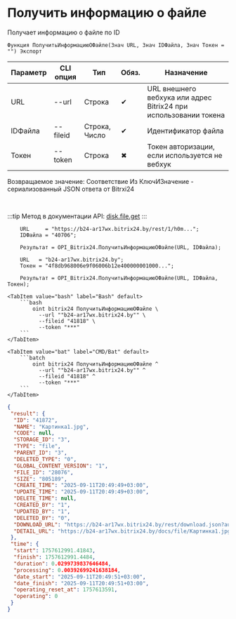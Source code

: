 ﻿---
sidebar_position: 3
description: Получить информацию о файле и другие функции для работы с Bitrix24 в Открытом пакете интеграций - бесплатной open-source библиотеке интеграций для 1С:Предприятие 8, OneScript и CLI
keywords: [1C, 1С, 1С:Предприятие, 1С:Предприятие 8.3, API, Интеграция, Сервисы, Обмен, OneScript, CLI, Bitrix24]
---


# Получить информацию о файле
 Получает информацию о файле по ID



`Функция ПолучитьИнформациюОФайле(Знач URL, Знач IDФайла, Знач Токен = "") Экспорт`

  | Параметр | CLI опция | Тип | Обяз. | Назначение |
  |-|-|-|-|-|
  | URL | --url | Строка | &#x2714; | URL внешнего вебхука или адрес Bitrix24 при использовании токена |
  | IDФайла | --fileid | Строка, Число | &#x2714; | Идентификатор файла |
  | Токен | --token | Строка | &#x2716; | Токен авторизации, если используется не вебхук |

  
  Возвращаемое значение:   Соответствие Из КлючИЗначение - сериализованный JSON ответа от Bitrxi24

<br/>

:::tip
Метод в документации API: [disk.file.get](https://dev.1c-bitrix.ru/rest_help/disk/file/disk_file_get.php)
:::
<br/>



```bsl title="Пример использования для 1С:Предприятие/OneScript"
    URL     = "https://b24-ar17wx.bitrix24.by/rest/1/h0m...";
    IDФайла = "40706";

    Результат = OPI_Bitrix24.ПолучитьИнформациюОФайле(URL, IDФайла);

    URL   = "b24-ar17wx.bitrix24.by";
    Токен = "4f8db968006e9f06006b12e400000001000...";

    Результат = OPI_Bitrix24.ПолучитьИнформациюОФайле(URL, IDФайла, Токен);
```
    

 <Tabs>
  
    <TabItem value="bash" label="Bash" default>
        ```bash
            oint bitrix24 ПолучитьИнформациюОФайле \
              --url ""b24-ar17wx.bitrix24.by"" \
              --fileid "41818" \
              --token "***"
        ```
    </TabItem>
  
    <TabItem value="bat" label="CMD/Bat" default>
        ```batch
            oint bitrix24 ПолучитьИнформациюОФайле ^
              --url ""b24-ar17wx.bitrix24.by"" ^
              --fileid "41818" ^
              --token "***"
        ```
    </TabItem>
</Tabs>


```json title="Результат"
{
 "result": {
  "ID": "41872",
  "NAME": "Картинка1.jpg",
  "CODE": null,
  "STORAGE_ID": "3",
  "TYPE": "file",
  "PARENT_ID": "3",
  "DELETED_TYPE": "0",
  "GLOBAL_CONTENT_VERSION": "1",
  "FILE_ID": "28076",
  "SIZE": "805189",
  "CREATE_TIME": "2025-09-11T20:49:49+03:00",
  "UPDATE_TIME": "2025-09-11T20:49:49+03:00",
  "DELETE_TIME": null,
  "CREATED_BY": "1",
  "UPDATED_BY": "1",
  "DELETED_BY": "0",
  "DOWNLOAD_URL": "https://b24-ar17wx.bitrix24.by/rest/download.json?auth=8019c368006e9f06006b12e400000001000007cb693d9bb27cc95f9f10f6c58dff34cd&token=disk%7CaWQ9NDE4NzImXz1DSTBMTTNSWGNHYlhuVWFONHh6blZNTFBISzY1d004Nw%3D%3D%7CImRvd25sb2FkfGRpc2t8YVdROU5ERTROekltWHoxRFNUQk1UVE5TV0dOSFlsaHVWV0ZPTkhoNmJsWk5URkJJU3pZMWQwMDROdz09fDgwMTljMzY4MDA2ZTlmMDYwMDZiMTJlNDAwMDAwMDAxMDAwMDA3Y2I2OTNkOWJiMjdjYzk1ZjlmMTBmNmM1OGRmZjM0Y2Qi.WyNw0%2ByXCgBB%2BrPV%2Bx2n48Hi0Bq7PodI3YZ4cEbJIo0%3D",
  "DETAIL_URL": "https://b24-ar17wx.bitrix24.by/docs/file/Картинка1.jpg"
 },
 "time": {
  "start": 1757612991.41843,
  "finish": 1757612991.4484,
  "duration": 0.0299739837646484,
  "processing": 0.00392699241638184,
  "date_start": "2025-09-11T20:49:51+03:00",
  "date_finish": "2025-09-11T20:49:51+03:00",
  "operating_reset_at": 1757613591,
  "operating": 0
 }
}
```
